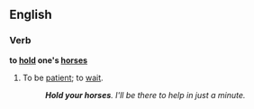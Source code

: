 ==English==
=== Verb ===

'''to [[hold]] one's [[horses]]''' 

#{{idiom}} To be [[patient]]; to [[wait]].
#: '''''Hold your horses'''.  I'll be there to help in just a minute.''